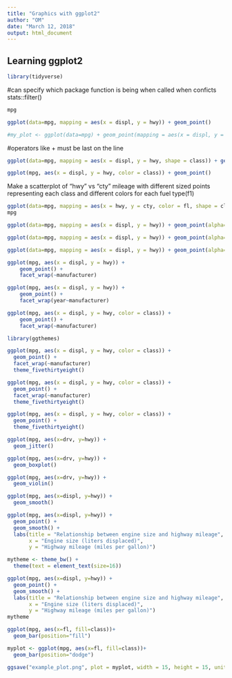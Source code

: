 ```yaml
---
title: "Graphics with ggplot2"
author: "OM"
date: "March 12, 2018"
output: html_document
---
```


## Learning ggplot2
```r
library(tidyverse)
```
#can specify which package function is being when called when conficts
stats::filter()

```r
mpg
```
```r
ggplot(data=mpg, mapping = aes(x = displ, y = hwy)) + geom_point()

#my_plot <- ggplot(data=mpg) + geom_point(mapping = aes(x = displ, y = hwy))

```

#operators like + must be last on the line

```r
ggplot(data=mpg, mapping = aes(x = displ, y = hwy, shape = class)) + geom_point(alpha = 0.4)

```
```r
ggplot(mpg, aes(x = displ, y = hwy, color = class)) + geom_point()
```

Make a scatterplot of "hwy" vs "cty" mileage with different sized points representing each class and different colors for each fuel type(f1)

```r
ggplot(data=mpg, mapping = aes(x = hwy, y = cty, color = fl, shape = class)) + geom_point()
mpg
```
```r
ggplot(data=mpg, mapping = aes(x = displ, y = hwy)) + geom_point(alpha=0.4, color = "blue")
```


```r
ggplot(data=mpg, mapping = aes(x = displ, y = hwy)) + geom_point(alpha=0.4, color = "gray")
```
```r
ggplot(data=mpg, mapping = aes(x = displ, y = hwy)) + geom_point(alpha=0.4, color = "chartreuse")
```
```r
ggplot(mpg, aes(x = displ, y = hwy)) +
    geom_point() +
    facet_wrap(~manufacturer)
```
```r
ggplot(mpg, aes(x = displ, y = hwy)) +
    geom_point() +
    facet_wrap(year~manufacturer)
```
```r
ggplot(mpg, aes(x = displ, y = hwy, color = class)) +
    geom_point() +
    facet_wrap(~manufacturer)
```
```r
library(ggthemes)
```
```r
ggplot(mpg, aes(x = displ, y = hwy, color = class)) +
  geom_point() +
  facet_wrap(~manufacturer)
  theme_fivethirtyeight()
```

```r
ggplot(mpg, aes(x = displ, y = hwy, color = class)) +
  geom_point() +
  facet_wrap(~manufacturer)
  theme_fivethirtyeight()
```


```r
ggplot(mpg, aes(x = displ, y = hwy, color = class)) +
  geom_point() +
  theme_fivethirtyeight()
```
```r
ggplot(mpg, aes(x=drv, y=hwy)) +
  geom_jitter()
```
```r
ggplot(mpg, aes(x=drv, y=hwy)) +
  geom_boxplot()
```
```r
ggplot(mpg, aes(x=drv, y=hwy)) +
  geom_violin()
```
```r
ggplot(mpg, aes(x=displ, y=hwy)) +
  geom_smooth()
```

```r
ggplot(mpg, aes(x=displ, y=hwy)) +
  geom_point() +
  geom_smooth() +
  labs(title = "Relationship between engine size and highway mileage",
       x = "Engine size (liters displaced)",
       y = "Highway mileage (miles per gallon)")
```
```r
mytheme <- theme_bw() +
  theme(text = element_text(size=16))
```


```r
ggplot(mpg, aes(x=displ, y=hwy)) +
  geom_point() +
  geom_smooth() +
  labs(title = "Relationship between engine size and highway mileage",
       x = "Engine size (liters displaced)",
       y = "Highway mileage (miles per gallon)")
mytheme
```

```r
ggplot(mpg, aes(x=fl, fill=class))+
  geom_bar(position="fill")
```
```r
myplot <- ggplot(mpg, aes(x=fl, fill=class))+
  geom_bar(position="dodge")

ggsave("example_plot.png", plot = myplot, width = 15, height = 15, units = "cm", device = "png")
```
